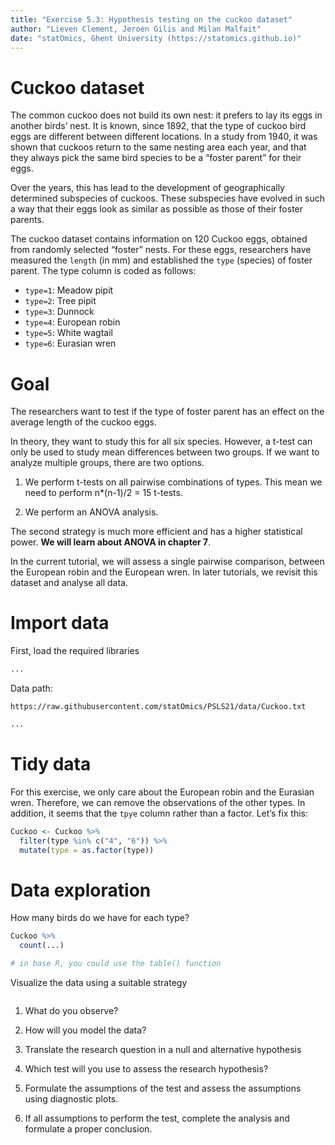```yaml
---
title: "Exercise 5.3: Hypothesis testing on the cuckoo dataset"
author: "Lieven Clement, Jeroen Gilis and Milan Malfait"
date: "statOmics, Ghent University (https://statomics.github.io)"
---
```


# Cuckoo dataset

The common cuckoo does not build its own nest: it prefers
to lay its eggs in another birds' nest. It is known, since 1892,
that the type of cuckoo bird eggs are different between different
locations. In a study from 1940, it was shown that cuckoos return
to the same nesting area each year, and that they always pick
the same bird species to be a "foster parent" for their eggs.

Over the years, this has lead to the development of geographically
determined subspecies of cuckoos. These subspecies have evolved in
such a way that their eggs look as similar as possible as those
of their foster parents.

The cuckoo dataset contains information on 120 Cuckoo eggs,
obtained from randomly selected "foster" nests.
For these eggs, researchers have measured the `length` (in mm)
and established the `type` (species) of foster parent.
The type column is coded as follows:

- `type=1`: Meadow pipit
- `type=2`: Tree pipit
- `type=3`: Dunnock
- `type=4`: European robin
- `type=5`: White wagtail
- `type=6`: Eurasian wren

# Goal

The researchers want to test if the type of foster parent
has an effect on the average length of the cuckoo eggs.

In theory, they want to study this for all six species.
However, a t-test can only be used to study mean differences
between two groups. If we want to analyze multiple groups, there
are two options.

1. We perform t-tests on all pairwise combinations of types.
This mean we need to perform n*(n-1)/2 = 15 t-tests.

2. We perform an ANOVA analysis.

The second strategy is much more efficient and has a higher
statistical power. **We will learn about ANOVA in chapter 7**.

In the current tutorial, we will assess a single pairwise comparison,
between the European robin and the European wren. In later
tutorials, we revisit this dataset and analyse all data.

# Import data

First, load the required libraries

```r
...
```

Data path:

`https://raw.githubusercontent.com/statOmics/PSLS21/data/Cuckoo.txt`

```r
...
```

# Tidy data

For this exercise, we only care about the European robin
and the Eurasian wren. Therefore, we can remove the observations
of the other types. In addition, it seems that the `tpye`
column rather than a factor. Let's fix this:

```r
Cuckoo <- Cuckoo %>%
  filter(type %in% c("4", "6")) %>%
  mutate(type = as.factor(type))
```

# Data exploration

How many birds do we have for each type?

```r
Cuckoo %>%
  count(...)

# in base R, you could use the table() function
```

Visualize the data using a suitable strategy

```r

```

1. What do you observe?

2. How will you model the data?

3. Translate the research question in a null and alternative hypothesis

4. Which test will you use to assess the research hypothesis?

5. Formulate the assumptions of the test and assess the assumptions using diagnostic plots.

6. If all assumptions to perform the test, complete the analysis and
formulate a proper conclusion.
